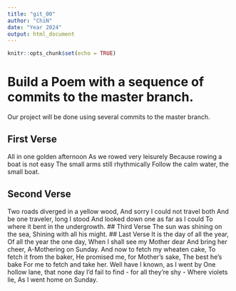 ```yaml
---
title: "git_00"
author: "ChiN"
date: "Year 2024"
output: html_document
---
```


```r
knitr::opts_chunk$set(echo = TRUE)
```
# Build a Poem with a sequence of commits to the master branch.
Our project will be done using several commits to the master branch.
<!-- Do not modify or change any text in "!--" bracketed areas such as this --- these are instructions to
you, if you change any of this the git program will notice it and compromise your git merging strategy !-->

## First Verse 
<!--Put the first five lines of a poem by Lewis Carrol in this section!-->
All in one golden afternoon
As we rowed very leisurely
Because rowing a boat is not easy
The small arms still rhythmically
Follow the calm water, the small boat.

## Second Verse
<!--Put the first five lines of a poem by Robert Frost here!-->
Two roads diverged in a yellow wood,
And sorry I could not travel both
And be one traveler, long I stood
And looked down one as far as I could
To where it bent in the undergrowth.
## Third Verse
<!--Put the first two verses of The Walrus and the Carpenter here!-->
The sun was shining on the sea,
Shining with all his might.
## Last Verse
<!--Put a short poem of your choice 8-20 lines,here!-->
It is the day of all the year,
Of all the year the one day,
When I shall see my Mother dear
And bring her cheer,
A-Mothering on Sunday.
And now to fetch my wheaten cake,
To fetch it from the baker,
He promised me, for Mother’s sake,
The best he’s bake
For me to fetch and take her.
Well have I known, as I went by
One hollow lane, that none day
I’d fail to find - for all they’re shy -
Where violets lie,
As I went home on Sunday.

